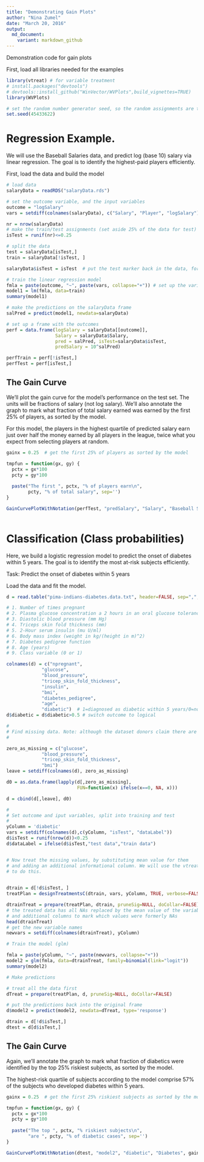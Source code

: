 ```yaml
---
title: "Demonstrating Gain Plots"
author: "Nina Zumel"
date: "March 20, 2016"
output:
  md_document:
    variant: markdown_github
---
```


Demonstration code for gain plots

First, load all libraries needed for the examples
```r
library(vtreat) # for variable treatment
# install.packages("devtools")
# devtools::install_github("WinVector/WVPlots",build_vignettes=TRUE)
library(WVPlots)

# set the random number generator seed, so the random assignments are the same every time
set.seed(45433622) 
```

# Regression Example.

We will use the Baseball Salaries data, and predict log (base 10) salary via linear regression. The goal is to identify the highest-paid players efficiently.

First, load the data and build the model

```r
# load data
salaryData = readRDS("salaryData.rds")

# set the outcome variable, and the input variables
outcome = "logSalary"
vars = setdiff(colnames(salaryData), c("Salary", "Player", "logSalary"))

nr = nrow(salaryData)
# make the train/test assignments (set aside 25% of the data for test)
isTest = runif(nr)<=0.25

# split the data
test = salaryData[isTest,]
train = salaryData[!isTest, ]

salaryData$isTest = isTest  # put the test marker back in the data, for reproducibility

# train the linear regression model
fmla = paste(outcome, "~", paste(vars, collapse="+")) # set up the variables
model1 = lm(fmla, data=train)
summary(model1)

# make the predictions on the salaryData frame
salPred = predict(model1, newdata=salaryData)

# set up a frame with the outcomes
perf = data.frame(logSalary = salaryData[[outcome]], 
                  Salary = salaryData$Salary,
                  pred = salPred, isTest=salaryData$isTest,
                  predSalary = 10^salPred)

perfTrain = perf[!isTest,]
perfTest = perf[isTest,]

```

## The Gain Curve

We'll plot the gain curve for the model's performance on the test set. The units will be fractions of salary (not log salary).
We'll also annotate the graph to mark what fraction of total salary earned was earned by the first 25% of players, as sorted by the model.

For this model, the players in the highest quartile of predicted salary earn just over half the money earned by all players in the league, twice what you expect from selecting players at random.

```r

gainx = 0.25  # get the first 25% of players as sorted by the model

tmpfun = function(gx, gy) {
  pctx = gx*100
  pcty = gy*100
  
  paste("The first ", pctx, "% of players earn\n",
        pcty, "% of total salary", sep='')
}

GainCurvePlotWithNotation(perfTest, "predSalary", "Salary", "Baseball Salaries", gainx, tmpfun) 
  

```

# Classification (Class probabilities) 

Here, we build a logistic regression model to predict the onset of diabetes within 5 years. The goal is to identify the most at-risk subjects efficiently.

Task: Predict the onset of diabetes within 5 years

Load the data and fit the model.

```r

d = read.table("pima-indians-diabetes.data.txt", header=FALSE, sep=",", stringsAsFactors=FALSE)

# 1. Number of times pregnant
# 2. Plasma glucose concentration a 2 hours in an oral glucose tolerance test
# 3. Diastolic blood pressure (mm Hg)
# 4. Triceps skin fold thickness (mm)
# 5. 2-Hour serum insulin (mu U/ml)
# 6. Body mass index (weight in kg/(height in m)^2)
# 7. Diabetes pedigree function
# 8. Age (years)
# 9. Class variable (0 or 1)

colnames(d) = c("npregnant",
             "glucose",
             "blood_pressure",
             "tricep_skin_fold_thickness",
             "insulin",
             "bmi",
             "diabetes_pedigree",
             "age",
             "diabetic")  # 1=diagnosed as diabetic within 5 years/0=not diagnosed after 5 years
d$diabetic = d$diabetic>0.5 # switch outcome to logical

#
# Find missing data. Note: although the dataset donors claim there are no missing values, some of the zeros are clearly actually #  # missing values. I am going to treat 0 as 'missing' for glucose, blood_pressure, skin fold thickness, and bmi.
#

zero_as_missing = c("glucose",
             "blood_pressure",
             "tricep_skin_fold_thickness",
             "bmi")
leave = setdiff(colnames(d), zero_as_missing)

d0 = as.data.frame(lapply(d[,zero_as_missing], 
                          FUN=function(x) ifelse(x==0, NA, x)))

d = cbind(d[,leave], d0)

#
# Set outcome and iput variables, split into training and test
#
yColumn = 'diabetic'
vars = setdiff(colnames(d),c(yColumn, "isTest", "dataLabel"))
d$isTest = runif(nrow(d))<0.25
d$dataLabel = ifelse(d$isTest,"test data","train data")


# Now treat the missing values, by substituting mean value for them
# and adding an additional informational column. We will use the vtreat library
# to do this.
 

dtrain = d[!d$isTest, ]
treatPlan = designTreatmentsC(dtrain, vars, yColumn, TRUE, verbose=FALSE)

dtrainTreat = prepare(treatPlan, dtrain, pruneSig=NULL, doCollar=FALSE)
# the treated data has all NAs replaced by the mean value of the variable,
# and additional columns to mark which values were formerly NAs
head(dtrainTreat)
# get the new variable names
newvars = setdiff(colnames(dtrainTreat), yColumn)

# Train the model (glm)

fmla = paste(yColumn, "~", paste(newvars, collapse="+"))
model2 = glm(fmla, data=dtrainTreat, family=binomial(link="logit"))
summary(model2)

# Make predictions

# treat all the data first
dTreat = prepare(treatPlan, d, pruneSig=NULL, doCollar=FALSE)

# put the predictions back into the original frame
d$model2 = predict(model2, newdata=dTreat, type='response')

dtrain = d[!d$isTest,]
dtest = d[d$isTest,]

```

## The Gain Curve

Again, we'll annotate the graph to mark what fraction of diabetics were identified by the top 25% riskiest subjects, as sorted by the model.

The highest-risk quartile of subjects according to the model comprise 57% of the subjects who developed diabetes within 5 years.

```r
gainx = 0.25  # get the first 25% riskiest subjects as sorted by the model

tmpfun = function(gx, gy) {
  pctx = gx*100
  pcty = gy*100
  
  paste("The top ", pctx, "% riskiest subjects\n",
        "are ", pcty, "% of diabetic cases", sep='')
}

GainCurvePlotWithNotation(dtest, "model2", "diabetic", "Diabetes", gainx, tmpfun) 

```




